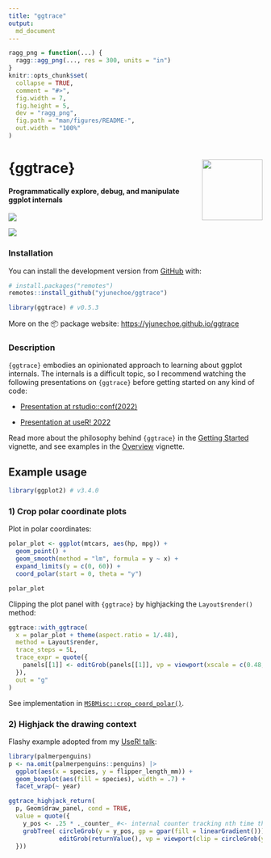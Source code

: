 ```yaml
---
title: "ggtrace"
output:
  md_document
---
```


<!-- README.md is generated from README.Rmd. Please edit that file -->

```r
ragg_png = function(...) {
  ragg::agg_png(..., res = 300, units = "in")
}
knitr::opts_chunk$set(
  collapse = TRUE,
  comment = "#>",
  fig.width = 7,
  fig.height = 5,
  dev = "ragg_png",
  fig.path = "man/figures/README-",
  out.width = "100%"
)
```

# **{ggtrace}** <img class="logo" src="man/figures/logo.png" align="right" style="width:120px;" />

#### **Programmatically explore, debug, and manipulate ggplot internals**

<!-- badges: start -->
[![](https://img.shields.io/badge/devel%20version-0.5.2-gogreen.svg)](https://github.com/yjunechoe/ggtrace)
<!-- badges: end -->

![](https://i.imgur.com/kpTffyw.jpg)

### **Installation**

You can install the development version from [GitHub](https://github.com/yjunechoe/ggtrace/) with:

``` r
# install.packages("remotes")
remotes::install_github("yjunechoe/ggtrace")
```

```r
library(ggtrace) # v0.5.3
```

More on the 📦 package website: [https://yjunechoe.github.io/ggtrace](https://yjunechoe.github.io/ggtrace)

### **Description**

`{ggtrace}` embodies an opinionated approach to learning about ggplot internals. The internals is a difficult topic, so I recommend watching the following presentations on `{ggtrace}` before getting started on any kind of code:

- [Presentation at rstudio::conf(2022)](https://www.rstudio.com/conference/2022/talks/cracking-open-ggplot-internals-ggtrace/)

- [Presentation at useR! 2022](https://www.youtube.com/watch?v=2JX8zu4QxMg&t=2959s)

Read more about the philosophy behind `{ggtrace}` in the [Getting Started](https://yjunechoe.github.io/ggtrace/articles/getting-started.html) vignette, and see examples in the [Overview](https://yjunechoe.github.io/ggtrace/articles/overview.html) vignette.

## **Example usage**

```r
library(ggplot2) # v3.4.0
```

### 1) **Crop polar coordinate plots**

Plot in polar coordinates:

```r
polar_plot <- ggplot(mtcars, aes(hp, mpg)) +
  geom_point() +
  geom_smooth(method = "lm", formula = y ~ x) +
  expand_limits(y = c(0, 60)) +
  coord_polar(start = 0, theta = "y")

polar_plot
```

Clipping the plot panel with `{ggtrace}` by highjacking the `Layout$render()` method:

```r
ggtrace::with_ggtrace(
  x = polar_plot + theme(aspect.ratio = 1/.48),
  method = Layout$render,
  trace_steps = 5L,
  trace_expr = quote({
    panels[[1]] <- editGrob(panels[[1]], vp = viewport(xscale = c(0.48, 1)))
  }),
  out = "g"
)
```

See implementation in [`MSBMisc::crop_coord_polar()`](https://mattansb.github.io/MSBMisc/reference/crop_coord_polar.html).

### 2) **Highjack the drawing context**

Flashy example adopted from my [UseR! talk](https://yjunechoe.github.io/ggtrace-user2022/#/for-grid-power-users):

```r
library(palmerpenguins)
p <- na.omit(palmerpenguins::penguins) |> 
  ggplot(aes(x = species, y = flipper_length_mm)) +
  geom_boxplot(aes(fill = species), width = .7) +
  facet_wrap(~ year)

ggtrace_highjack_return(
  p, Geom$draw_panel, cond = TRUE,
  value = quote({
    y_pos <- .25 * ._counter_ #<- internal counter tracking nth time the method is called
    grobTree( circleGrob(y = y_pos, gp = gpar(fill = linearGradient())), # R >= 4.1
              editGrob(returnValue(), vp = viewport(clip = circleGrob(y = y_pos))) )
  }))
```

<!-- ### **Extract legends** -->

<!-- ```{r legend-plot} -->
<!-- p_legend <- ggplot(mtcars, aes(hp, mpg, color = factor(cyl))) + -->
<!--   geom_point() + -->
<!--   geom_smooth(method = "lm", formula = y ~ x) -->

<!-- p_legend -->
<!-- ``` -->

<!-- For more control over legends, we can use `ggplot2::guide_*(override.aes = ...)`: -->

<!-- ```{r legends-make} -->
<!-- p_legend1 <- p_legend + -->
<!--   scale_color_discrete( -->
<!--     name = "cyl", -->
<!--     guide = guide_legend(override.aes = list(shape = NA, fill = NA)) -->
<!--   ) + -->
<!--   theme(legend.key = element_rect(fill = "white")) -->

<!-- p_legend2 <- p_legend + -->
<!--   scale_color_discrete( -->
<!--     name = NULL, labels = c("observation", "linear fit", "95% interval"), -->
<!--     guide = guide_legend( -->
<!--       override.aes = list( -->
<!--         shape = c(16, NA, NA), color = c("black", "black", NA), -->
<!--         linetype = c(NA, 1, NA), fill = c(NA, NA, "grey60") -->
<!--       ) -->
<!--     ) -->
<!--   ) + -->
<!--   theme(legend.key = element_rect(fill = "white")) -->

<!-- library(patchwork) -->
<!-- p_legend1 + p_legend2 -->
<!-- ``` -->

<!-- Using `ggtrace_inspect_return()`, we can grab the return value from the legend-making function for each plot and then plot them over the panel using `{patchwork}`: -->

<!-- ```{r legends-inset} -->
<!-- legend1 <- ggtrace_inspect_return(p_legend1, ggplot2:::guide_gengrob.legend) -->
<!-- legend2 <- ggtrace_inspect_return(p_legend2, ggplot2:::guide_gengrob.legend) -->

<!-- (p_legend + guides(color = guide_none())) + -->
<!--   inset_element(legend1, .7, .8, .7, .8) + -->
<!--   inset_element(legend2, .85, .8, .85, .8) -->
<!-- ``` -->
